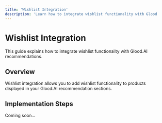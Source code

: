 ```yaml
---
title: 'Wishlist Integration'
description: 'Learn how to integrate wishlist functionality with Glood.AI recommendations'
---
```


# Wishlist Integration

This guide explains how to integrate wishlist functionality with Glood.AI recommendations.

## Overview

Wishlist integration allows you to add wishlist functionality to products displayed in your Glood.AI recommendation sections.

## Implementation Steps

Coming soon... 